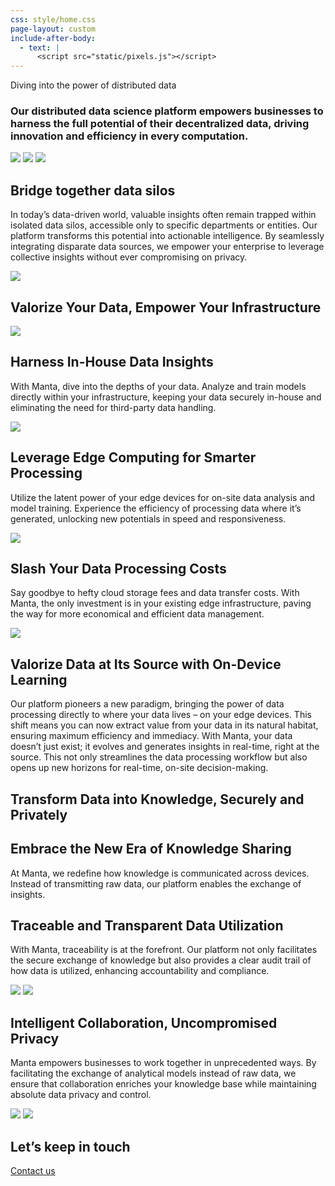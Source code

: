 ```yaml
---
css: style/home.css
page-layout: custom
include-after-body:
  - text: |
      <script src="static/pixels.js"></script>
---
```


::: {.header}
::: {.pixels}
:::

::: {.distribute}

::: {.title}
::: {.manta-title}
<span class="outside">
  <span>Diving into the</span>
  <span class="inside">power of distributed data</span>
</span>
:::
::: {.manta-subtitle}
### Our distributed data science platform empowers businesses to harness the full potential of their decentralized data, driving innovation and efficiency in every computation.
:::
:::

::: {.overview}
![](https://video-public.canva.com/VADqk28DZiY/videos/b01eee4684.gif){id="gear"}
![](https://video-public.canva.com/VAECocYiGXw/v/5fdc99515f.gif){id="earth"}
![](static/home/overview.svg){id="overview"}
:::
:::

:::

::: {.dark-section}
::: {.content}

::: {.flex}
::: {.content-block}
# Bridge together data silos
In today’s data-driven world, valuable insights often remain trapped within isolated data silos, accessible only to specific departments or entities. Our platform transforms this potential into actionable intelligence. By seamlessly integrating disparate data sources, we empower your enterprise to leverage collective insights without ever compromising on privacy.
:::
![](static/home/silos.svg)
:::

:::
:::


::: {.light-section}

# Valorize Your Data, Empower Your Infrastructure

<!-- ::: {.flex} -->
::: {.grid-content-1}
<!-- ::: {.part} -->
::: {.grid-item}
![](static/home/data-privacy.svg)

## Harness In-House Data Insights
With Manta, dive into the depths of your data. Analyze and train models directly within your infrastructure, keeping your data securely in-house and eliminating the need for third-party data handling.
:::

<!-- ::: {.part} -->
::: {.grid-item}
![](static/home/chip.svg)

## Leverage Edge Computing for Smarter Processing
Utilize the latent power of your edge devices for on-site data analysis and model training. Experience the efficiency of processing data where it's generated, unlocking new potentials in speed and responsiveness.
:::

<!-- ::: {.part} -->
::: {.grid-item}
![](static/home/cost.svg)

## Slash Your Data Processing Costs
Say goodbye to hefty cloud storage fees and data transfer costs. With Manta, the only investment is in your existing edge infrastructure, paving the way for more economical and efficient data management.
:::
:::

:::


::: {.dark-section}

::: {.flex}
![](static/home/make-ai.svg){id="make-ai"}

::: {.content-block}
# Valorize Data at Its Source with On-Device Learning
Our platform pioneers a new paradigm, bringing the power of data processing directly to where your data lives – on your edge devices. This shift means you can now extract value from your data in its natural habitat, ensuring maximum efficiency and immediacy. With Manta, your data doesn’t just exist; it evolves and generates insights in real-time, right at the source. This not only streamlines the data processing workflow but also opens up new horizons for real-time, on-site decision-making.
:::
:::

:::

::: {.light-section}

::: {.flex-always-column}
::: {.content-block}
# Transform Data into Knowledge, Securely and Privately

::: {.grid-content-2}
<!-- ::: {.grid-container} -->
::: {.grid-item}
## Embrace the New Era of Knowledge Sharing
At Manta, we redefine how knowledge is communicated across devices. Instead of transmitting raw data, our platform enables the exchange of insights.
:::

::: {.grid-item}
## Traceable and Transparent Data Utilization
With Manta, traceability is at the forefront. Our platform not only facilitates the secure exchange of knowledge but also provides a clear audit trail of how data is utilized, enhancing accountability and compliance.
:::
:::

:::
::: {.content-animation}
![](static/home/communications.svg)
![](static/home/neural-network.svg){id="neural-network"}
:::
:::

:::


::: {.dark-section}

::: {.flex-always-column}
::: {.content-block}
# Intelligent Collaboration, Uncompromised Privacy
Manta empowers businesses to work together in unprecedented ways. By facilitating the exchange of analytical models instead of raw data, we ensure that collaboration enriches your knowledge base while maintaining absolute data privacy and control.
:::

::: {.flex .justify-content-center .align-items-center}
::: {.content-animation}
![](static/home/collaboration.svg)
![](static/home/handshake.svg){id="handshake"}
:::
:::
:::

::: {.contact}
# Let's keep in touch
::: {.contact-us}
  <a href="mailto:manta@manta-tech.io">Contact us</a>
:::
:::

:::
